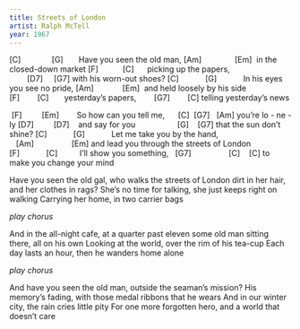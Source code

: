 ```yaml
---
title: Streets of London
artist: Ralph McTell
year: 1967
---
```


[C]              [G]      
Have you seen the old man,
[Am]               [Em]
 in the closed-down market
[F]           [C]     
picking up the papers,
        [D7]     [G7]
with his worn-out shoes?
[C]            [G]           
In his eyes you see no pride,
[Am]             [Em]
 and held loosely by his side
[F]        [C]      
yesterday's papers, 
       [G7]        [C]
telling yesterday's news

:::{.chorus}
 [F]         [Em]       
So how can you tell me, 
     [C]  [G7]   [Am]
you're lo - ne - ly
[D7]         [D7] 
  and say for you 
                  [G]    [G7]
that the sun don't shine?
[C]            [G]           
Let me take you by the hand, 
   [Am]                 [Em]
and lead you through the streets of London
[F]            [C]         
I'll show you something, 
  [G7]                 [C]    [C]
to make you change your mind
:::

Have you seen the old gal, 
who walks the streets of London
dirt in her hair, 
and her clothes in rags?
She's no time for talking, 
she just keeps right on walking
Carrying her home, 
in two carrier bags

*play chorus*

And in the all-night cafe, 
at a quarter past eleven
some old man sitting there, 
all on his own
Looking at the world, 
over the rim of his tea-cup
Each day lasts an hour, 
then he wanders home alone

*play chorus*

And have you seen the old man, 
outside the seaman's mission?
His memory's fading, 
with those medal ribbons that he wears
And in our winter city, 
the rain cries little pity
For one more forgotten hero, 
and a world that doesn't care


